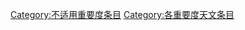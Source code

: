{{cat more|WikiProject:天文}}
{{Articles by Importance|topic=天文|project=天文|format=toc}}
{{emptycat}}

[[Category:不适用重要度条目|Category:不适用重要度条目]]
[[Category:各重要度天文条目‎|Category:各重要度天文条目‎]]